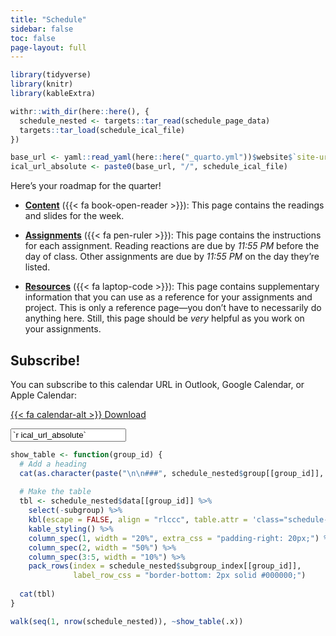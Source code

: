 ```yaml
---
title: "Schedule"
sidebar: false
toc: false
page-layout: full
---
```


```r
library(tidyverse)
library(knitr)
library(kableExtra)

withr::with_dir(here::here(), {
  schedule_nested <- targets::tar_read(schedule_page_data)
  targets::tar_load(schedule_ical_file)
})

base_url <- yaml::read_yaml(here::here("_quarto.yml"))$website$`site-url`
ical_url_absolute <- paste0(base_url, "/", schedule_ical_file)
```

::: {.schedule-page}

Here's your roadmap for the quarter!

- [**Content**](/content/index.html) ({{< fa book-open-reader >}}): This page contains the readings and slides for the week. 

- [**Assignments**](/assignment/index.html) ({{< fa pen-ruler >}}): This page contains the instructions for each assignment. Reading reactions are due by *11:55 PM* before the day of class. Other assignments are due by *11:55 PM* on the day they're listed.

- [**Resources**](/resource/index.html) ({{< fa laptop-code >}}): This page contains supplementary information that you can use as a reference for your assignments and project. This is only a reference page—you don't have to necessarily do anything here. Still, this page should be *very* helpful as you work on your assignments.

::: {.callout-tip}

## Subscribe!

You can subscribe to this calendar URL in Outlook, Google Calendar, or Apple Calendar:

::: {.grid}

::: {.g-col-12 .g-col-md-2}
<p class="download-btn"><a class="btn btn-danger btn-sm" href="`r schedule_ical_file`" role="button">{{< fa calendar-alt >}} Download</a></p>
:::

::: {.g-col-12 .g-col-md-10}
<p><input class="form-control" type="text" value="`r ical_url_absolute`" onclick="this.select()" readonly></p>
:::

:::

:::


```r
show_table <- function(group_id) {
  # Add a heading
  cat(as.character(paste("\n\n###", schedule_nested$group[[group_id]], "\n\n")))
  
  # Make the table
  tbl <- schedule_nested$data[[group_id]] %>% 
    select(-subgroup) %>% 
    kbl(escape = FALSE, align = "rlccc", table.attr = 'class="schedule-table"') %>% 
    kable_styling() %>% 
    column_spec(1, width = "20%", extra_css = "padding-right: 20px;") %>% 
    column_spec(2, width = "50%") %>% 
    column_spec(3:5, width = "10%") %>% 
    pack_rows(index = schedule_nested$subgroup_index[[group_id]],
              label_row_css = "border-bottom: 2px solid #000000;")
  
  cat(tbl)
}
```

```r
walk(seq(1, nrow(schedule_nested)), ~show_table(.x))
```

:::
